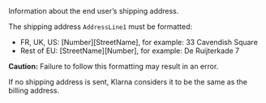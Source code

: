 
  

  

  
<ResponseField name="Shipping" type="object">    
Information about the end user’s shipping address.  

The shipping address `AddressLine1` must be formatted:  
- FR, UK, US: [Number][StreetName], for example: 33 Cavendish Square  
- Rest of EU: [StreetName][Number], for example: De Ruijterkade 7  

**Caution:** Failure to follow this formatting may result in an error.  

If no shipping address is sent, Klarna considers it to be the same as the billing address.   

<Expandable title="properties">  
<FirstNameResponse />  
  
<LastNameResponse />  
<Address1Response />  
  

</Expandable> 
</ResponseField>